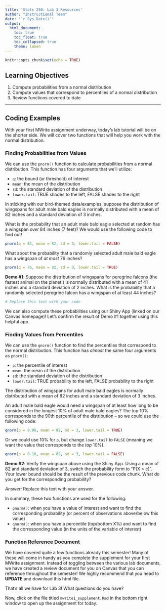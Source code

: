 ---
title: 'Stats 250: Lab 3 Resources'
author: "Instructional Team"
date: "`r Sys.Date()`"
output:
  html_document:
    toc: true
    toc_float: true
    toc_collapsed: true
    theme: lumen
---

```{r setup, include=FALSE}
knitr::opts_chunk$set(echo = TRUE)
```


## Learning Objectives
1. Compute probabilities from a normal distribution
2. Compute values that correspond to percentiles of a normal distribution
3. Review functions covered to date


***


## Coding Examples

With your first MWrite assignment underway, today's lab tutorial will be on the shorter side. We will cover two functions that will help you work with the normal distribution. 


### Finding Probabilities from Values

We can use the `pnorm()` function to calculate probabilities from a normal distribution. This function has four arguments that we'll utilize:

- `q`: the bound (or threshold) of interest
- `mean`: the mean of the distribution
- `sd`: the standard deviation of the distribution
- `lower.tail`: TRUE shades to the left, FALSE shades to the right

In sticking with our bird-themed data/examples, suppose the distribution of wingspans for adult male bald eagles is normally distributed with a mean of 82 inches and a standard deviation of 3 inches. 

What is the probability that an adult male bald eagle selected at random has a wingspan *over* 84 inches (7 feet)? We would use the following code to find out!

```{r pnorm_example1}
pnorm(q = 84, mean = 82, sd = 3, lower.tail = FALSE)
```

What about the probability that a randomly selected adult male bald eagle has a wingspan of *at most* 76 inches? 

```{r pnorm_example2}
pnorm(q = 76, mean = 82, sd = 3, lower.tail = TRUE)
```

**Demo #1**: Suppose the distribution of wingspans for peregrine falcons (the fastest animal on the planet!) is normally distributed with a mean of 41 inches and a standard deviation of 2 inches. What is the probability that a randomly selected peregrine falcon has a wingspan of at least 44 inches?

```{r demo1, error = T}
# Replace this text with your code

```

We can also compute these probabilities using our Shiny App (linked on our Canvas homepage)! Let's confirm the result of Demo #1 together using this helpful app.



### Finding Values from Percentiles

We can use the `qnorm()` function to find the percentiles that correspond to the normal distribution. This function has *almost* the same four arguments as `pnorm()`:

- `p`: the percentile of interest
- `mean`: the mean of the distribution
- `sd`: the standard deviation of the distribution
- `lower.tail`: TRUE probability to the left, FALSE probability to the right

The distribution of wingspans for adult male bald eagles is normally distributed with a mean of 82 inches and a standard deviation of 3 inches. 

An adult male bald eagle would need a wingspan of at least how long to be considered in the longest 10% of adult male bald eagles? The top 10% corresponds to the 90th percentile of the distribution -- so we could use the following code:

```{r qnorm_example1a}
qnorm(p = 0.90, mean = 82, sd = 3, lower.tail = TRUE)
```

Or we could use 10% for `p`, but change `lower.tail` to `FALSE` (meaning we want the value that corresponds to the *top* 10%). 

```{r qnorm_example1b}
qnorm(p = 0.10, mean = 82, sd = 3, lower.tail = FALSE)
```

**Demo #2**: Verify the wingspan above using the Shiny App. Using a mean of 82 and standard deviation of 3, switch the probability form to "P(X > c)". Your lower bound should be the result of the previous code chunk. What do you get for the corresponding probability?

*Answer:* Replace this text with your answer.


In summary, these two functions are used for the following:

- `pnorm()`: when you have a value of interest and want to find the corresponding probability (or percent of observations above/below this value)
- `qnorm()`: when you have a percentile (top/bottom X%) and want to find the corresponding value (in the units of the variable of interest)



### Function Reference Document

We have covered quite a few functions already this semester! Many of these will come in handy as you complete the supplement for your first MWrite assignment. Instead of toggling between the various lab documents, we have created a review document for you on Canvas that you can reference throughout the semester! We highly recommend that you head to **UPDATE** and download this html file. 



That's all we have for Lab 3! What questions do you have?

Now, click on the file titled `mwrite1_supplement.Rmd` in the bottom right window to open up the assignment for today.
